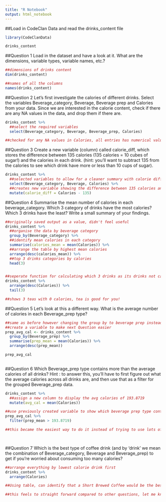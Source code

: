 ```yaml
---
title: "R Notebook"
output: html_notebook
---
```


##Load in CodeClan Data and read the drinks_content file
```r
library(CodeClanData)

drinks_content 
```
##Question 1
Load in the dataset and have a look at it. What are the dimensions, variable types, variable names, etc.?

```r

##dimensions of drinks content
dim(drinks_content)

##names of all the columns
names(drinks_content)

```

##Question 2
Let’s first investigate the calories of different drinks. Select the variables Beverage_category, Beverage, Beverage prep and Calories from your data. Since we are interested in the calorie content, check if there are any NA values in the data, and drop them if there are.

```r
drinks_content %>% 
  ##select the required variables
  select(Beverage_category, Beverage, Beverage_prep, Calories)

##checked for any NA values in Calories, all entries has numerical value so no need to drop anything
```

##Question 3
Create a new variable (column) called calorie_diff, which stores the difference between 135 calories (135 calories = 10 cubes of sugar!) and the calories in each drink. (hint: you’ll want to subtract 135 from the calories to see which drink have more or less than 10 cups of sugar).

```r
drinks_content %>% 
  ##selected variables to allow for a cleaner summary with calorie diff
  select(Beverage_category, Beverage, Calories) %>% 
  ##creates new variable showing the difference between 135 calories and the listed calories for each product
  mutate(calorie_diff = Calories - 135)
```

##Question 4
Summarise the mean number of calories in each beverage_category. Which 3 category of drinks have the most calories? Which 3 drinks have the least? Write a small summary of your findings.

```r
##originally saved output as a value, didn't feel useful
drinks_content %>% 
  ##organise the data by beverage category
  group_by(Beverage_category) %>% 
  ##identify mean calories in each category
  summarise(calories_mean = mean(Calories)) %>% 
  ##arrange the table by highest mean calories
  arrange(desc(calories_mean)) %>% 
  ##top 3 drinks categories by calories
  head(3)


##seperate function for calculating which 3 drinks as its drinks not categories
drinks_content %>% 
  arrange(desc(Calories)) %>% 
  tail(3)

##shows 3 teas with 0 calories, tea is good for you!

```

##Question 5
Let’s look at this a different way. What is the average number of calories in each Beverage_prep type?

```r

##same as before however changing the group by to beverage prep instead of beverage category
##create a variable to make next Question easier
prep_avg_cal <- drinks_content %>% 
  group_by(Beverage_prep) %>% 
  summarise(prep_mean = mean(Calories)) %>% 
  arrange(desc(prep_mean))

prep_avg_cal
  
```

##Question 6
Which Beverage_prep type contains more than the average calories of all drinks?
Hint
: to answer this, you’ll have to first figure out what the average calories across all drinks are, and then use that as a filter for the grouped Beverage_prep data. 

```r

drinks_content %>% 
  ##assign a new column to display the avg calories of 193.8719
  mutate(avg_cal = mean(Calories))

##use previously created variable to show which beverage prep type contains more than the average calorie count
prep_avg_cal %>% 
  filter(prep_mean > 193.8719)

##this became the easiest way to do it instead of trying to use lots of functions at once
  



```


##Question 7
Which is the best type of coffee drink (and by ‘drink’ we mean the combination of Beverage_category, Beverage and Beverage_prep) to get if you’re worried about consuming too many calories?

```r
##arrange everything by lowest calorie drink first
drinks_content %>% 
  arrange(Calories)

##Using table, can identify that a Short Brewed Coffee would be the best option if you are worried about your calorie intake. 

##this feels to straight forward compared to other questions, let me know if i have missed the mark
```

